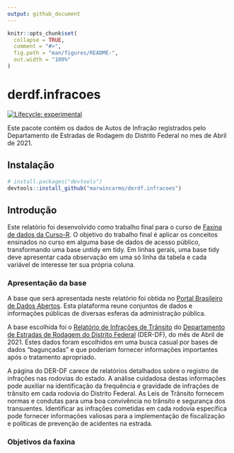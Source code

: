 ```yaml
---
output: github_document
---
```


<!-- README.md is generated from README.Rmd. Please edit that file -->

```r
knitr::opts_chunk$set(
  collapse = TRUE,
  comment = "#>",
  fig.path = "man/figures/README-",
  out.width = "100%"
)
```

# derdf.infracoes

<!-- badges: start -->
[![Lifecycle: experimental](https://img.shields.io/badge/lifecycle-experimental-orange.svg)](https://lifecycle.r-lib.org/articles/stages.html#experimental)
<!-- badges: end -->

Este pacote contém os dados de Autos de Infração registrados pelo Departamento de Estradas de Rodagem do Distrito Federal no mes de Abril de 2021.

## Instalação

``` r
# install.packages("devtools")
devtools::install_github("marwincarmo/derdf.infracoes")
```
## Introdução

Este relatório foi desenvolvido como trabalho final para o curso de [Faxina de dados da Curso-R](https://curso-r.com/cursos/faxina/). O objetivo do trabalho final é aplicar os conceitos ensinados no curso em alguma base de dados de acesso público, transformando uma base untidy em tidy. Em linhas gerais, uma base tidy deve apresentar cada observação em uma só linha da tabela e cada variável de interesse ter sua própria coluna.

### Apresentação da base

A base que será apresentada neste relatório foi obtida no [Portal Brasileiro de Dados Abertos](https://dados.gov.br/). Esta plataforma reune conjuntos de dados e informações públicas de diversas esferas da administração pública.

A base escolhida foi o [Relatório de Infrações de Trânsito](https://dados.gov.br/dataset/infracoes-transito) do [Departamento de Estradas de Rodagem do Distrito Federal](http://www.der.df.gov.br/) (DER-DF), do mês de Abril de 2021. Estes dados foram escolhidos em uma busca casual por bases de dados "bagunçadas" e que poderiam fornecer informações importantes após o tratamento apropriado.

A página do DER-DF carece de relatórios detalhados sobre o registro de infrações nas rodovias do estado. A análise cuidadosa destas informações pode auxiliar na identificação da frequência e gravidade de infrações de trânsito em cada rodovia do Distrito Federal. As Leis de Trânsito fornecem normas e condutas para uma boa convivência no trânsito e segurança dos transuentes. Identificar as infrações cometidas em cada rodovia específica pode fornecer informações valiosas para a implementação de fiscalização e políticas de prevenção de acidentes na estrada.

### Objetivos da faxina
